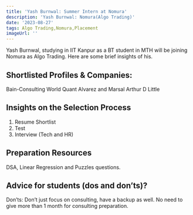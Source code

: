 ```yaml
---
title: 'Yash Burnwal: Summer Intern at Nomura'
description: 'Yash Burnwal: Nomura(Algo Trading)'
date: '2023-08-27'
tags: Algo Trading,Nomura,Placement
imageUrl: ''
---
```


Yash Burnwal, studying in IIT Kanpur as a BT student in MTH will be joining Nomura as Algo Trading. Here are some brief insights of his.

## Shortlisted Profiles & Companies:
Bain-Consulting
World Quant
Alvarez and Marsal
Arthur D Little

## Insights on the Selection Process
1) Resume Shortlist
2) Test
3) Interview (Tech and HR)

##  Preparation Resources
DSA, Linear Regression and Puzzles questions.

## Advice for students (dos and don’ts)? 
Don’ts: Don’t just focus on consulting, have a backup as well. No need to give more than 1
month for consulting preparation.

